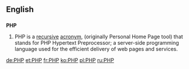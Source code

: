 ==English==

==={{initialism}}===
{{wikipedia}}
'''PHP'''

# PHP is a [[recursive]] [[acronym]], (originally Personal Home Page tool) that stands for PHP Hypertext Preprocessor; a server-side programming language used for the efficient delivery of web pages and services.

[[de:PHP]]
[[et:PHP]]
[[fr:PHP]]
[[ko:PHP]]
[[pl:PHP]]
[[ru:PHP]]